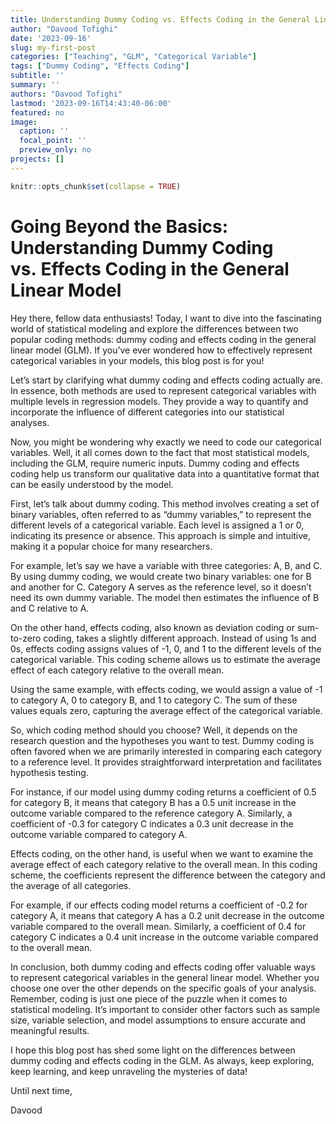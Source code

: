 ```yaml
---
title: Understanding Dummy Coding vs. Effects Coding in the General Linear Model
author: "Davood Tofighi"
date: '2023-09-16'
slug: my-first-post
categories: ["Teaching", "GLM", "Categorical Variable"]
tags: ["Dummy Coding", "Effects Coding"]
subtitle: ''
summary: ''
authors: "Davood Tofighi"
lastmod: '2023-09-16T14:43:40-06:00'
featured: no
image:
  caption: ''
  focal_point: ''
  preview_only: no
projects: []
---
```


```r
knitr::opts_chunk$set(collapse = TRUE)
```

# Going Beyond the Basics: Understanding Dummy Coding vs. Effects Coding in the General Linear Model

Hey there, fellow data enthusiasts! Today, I want to dive into the fascinating world of statistical modeling and explore the differences between two popular coding methods: dummy coding and effects coding in the general linear model (GLM). If you've ever wondered how to effectively represent categorical variables in your models, this blog post is for you!

Let's start by clarifying what dummy coding and effects coding actually are. In essence, both methods are used to represent categorical variables with multiple levels in regression models. They provide a way to quantify and incorporate the influence of different categories into our statistical analyses.

Now, you might be wondering why exactly we need to code our categorical variables. Well, it all comes down to the fact that most statistical models, including the GLM, require numeric inputs. Dummy coding and effects coding help us transform our qualitative data into a quantitative format that can be easily understood by the model.

First, let's talk about dummy coding. This method involves creating a set of binary variables, often referred to as "dummy variables," to represent the different levels of a categorical variable. Each level is assigned a 1 or 0, indicating its presence or absence. This approach is simple and intuitive, making it a popular choice for many researchers.

For example, let's say we have a variable with three categories: A, B, and C. By using dummy coding, we would create two binary variables: one for B and another for C. Category A serves as the reference level, so it doesn't need its own dummy variable. The model then estimates the influence of B and C relative to A.

On the other hand, effects coding, also known as deviation coding or sum-to-zero coding, takes a slightly different approach. Instead of using 1s and 0s, effects coding assigns values of -1, 0, and 1 to the different levels of the categorical variable. This coding scheme allows us to estimate the average effect of each category relative to the overall mean.

Using the same example, with effects coding, we would assign a value of -1 to category A, 0 to category B, and 1 to category C. The sum of these values equals zero, capturing the average effect of the categorical variable.

So, which coding method should you choose? Well, it depends on the research question and the hypotheses you want to test. Dummy coding is often favored when we are primarily interested in comparing each category to a reference level. It provides straightforward interpretation and facilitates hypothesis testing.

For instance, if our model using dummy coding returns a coefficient of 0.5 for category B, it means that category B has a 0.5 unit increase in the outcome variable compared to the reference category A. Similarly, a coefficient of -0.3 for category C indicates a 0.3 unit decrease in the outcome variable compared to category A.

Effects coding, on the other hand, is useful when we want to examine the average effect of each category relative to the overall mean. In this coding scheme, the coefficients represent the difference between the category and the average of all categories.

For example, if our effects coding model returns a coefficient of -0.2 for category A, it means that category A has a 0.2 unit decrease in the outcome variable compared to the overall mean. Similarly, a coefficient of 0.4 for category C indicates a 0.4 unit increase in the outcome variable compared to the overall mean.

In conclusion, both dummy coding and effects coding offer valuable ways to represent categorical variables in the general linear model. Whether you choose one over the other depends on the specific goals of your analysis. Remember, coding is just one piece of the puzzle when it comes to statistical modeling. It's important to consider other factors such as sample size, variable selection, and model assumptions to ensure accurate and meaningful results.

I hope this blog post has shed some light on the differences between dummy coding and effects coding in the GLM. As always, keep exploring, keep learning, and keep unraveling the mysteries of data!

Until next time,

Davood